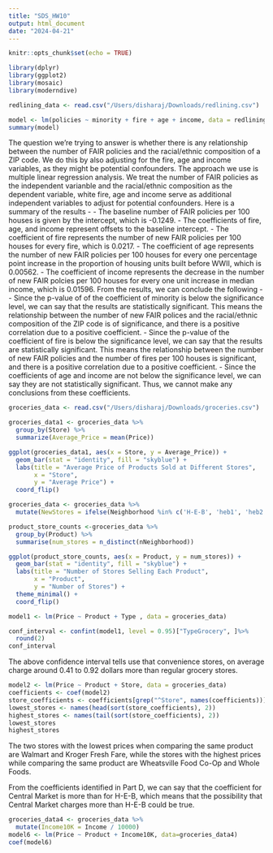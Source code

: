 ```yaml
---
title: "SDS_HW10"
output: html_document
date: "2024-04-21"
---
```


```r
knitr::opts_chunk$set(echo = TRUE)
```

```r
library(dplyr)
library(ggplot2)
library(mosaic)
library(moderndive) 
```

```r
redlining_data <- read.csv("/Users/disharaj/Downloads/redlining.csv")
```

```r
model <- lm(policies ~ minority + fire + age + income, data = redlining_data)
summary(model)
```

The question we're trying to answer is whether there is any relationship between the number of FAIR policies and the racial/ethnic composition of a ZIP code. We do this by also adjusting for the fire, age and income variables, as they might be potential confounders. The approach we use is multiple linear regression analysis. We treat the number of FAIR policies as the independent varianble and the racial/ethnic composition as the dependent variable, white fire, age and income serve as additional independent variables to adjust for potential confounders.
Here is a summary of the results - 
- The baseline number of FAIR policies per 100 houses is given by the intercept, which is -0.1249.
- The coefficients of fire, age, and income represent offsets to the baseline intercept.
- The coefficient of fire represents the number of new FAIR policies per 100 houses for every fire, which is 0.0217.
- The coefficient of age represents the number of new FAIR policies per 100 houses for every one percentage point increase in the proportion of housing units built before WWII, which is 0.00562. 
- The coefficient of income represents the decrease in the number of new FAIR polcies per 100 houses for every one unit increase in median income, which is 0.01596.
From the results, we can conclude the following - 
- Since the p-value of of the coefficient of minority is below the significance level, we can say that the results are statistically significant. This means the relationship between the number of new FAIR polices and the racial/ethnic composition of the ZIP code is of significance, and there is a positive correlation due to a positive coefficient. 
- Since the p-value of the coefficient of fire is below the significance level, we can say that the results are statistically significant. This means the relationship between the number of new FAIR policies and the number of fires per 100 houses is significant, and there is a positive correlation due to a positive coefficient. 
- Since the coefficients of age and income are not below the significance level, we can say they are not statistically significant. Thus, we cannot make any conclusions from these coefficients. 

```r
groceries_data <- read.csv("/Users/disharaj/Downloads/groceries.csv")
```

```r
groceries_data1 <- groceries_data %>%
  group_by(Store) %>%
  summarize(Average_Price = mean(Price))
```

```r
ggplot(groceries_data1, aes(x = Store, y = Average_Price)) +
  geom_bar(stat = "identity", fill = "skyblue") +
  labs(title = "Average Price of Products Sold at Different Stores",
       x = "Store",
       y = "Average Price") +
  coord_flip()
```


```r
groceries_data <- groceries_data %>%
  mutate(NewStores = ifelse(Neighborhood %in% c('H-E-B', 'heb1', 'heb2'), Stores, NA))
```

```r
product_store_counts <-groceries_data %>%
  group_by(Product) %>%
  summarise(num_stores = n_distinct(nNeighborhood))
```

```r
ggplot(product_store_counts, aes(x = Product, y = num_stores)) +
  geom_bar(stat = "identity", fill = "skyblue") +
  labs(title = "Number of Stores Selling Each Product",
       x = "Product",
       y = "Number of Stores") +
  theme_minimal() +
  coord_flip()
```

```r
model1 <- lm(Price ~ Product + Type , data = groceries_data)
```

```r
conf_interval <- confint(model1, level = 0.95)["TypeGrocery", ]%>%
  round(2)
conf_interval
```

The above confidence interval tells use that convenience stores, on average charge around 0.41 to 0.92 dollars more than regular grocery stores.

```r
model2 <- lm(Price ~ Product + Store, data = groceries_data)
coefficients <- coef(model2)
store_coefficients <- coefficients[grep("^Store", names(coefficients))]
lowest_stores <- names(head(sort(store_coefficients), 2))
highest_stores <- names(tail(sort(store_coefficients), 2))
lowest_stores
highest_stores
```
The two stores with the lowest prices when comparing the same product are Walmart and Kroger Fresh Fare, while the stores with the highest prices while comparing the same product are Wheatsville Food Co-Op and Whole Foods.

From the coefficients identified in Part D, we can say that the coefficient for Central Market is more than for H-E-B, which means that the possibility that Central Market charges more than H-E-B could be true.



```r
groceries_data4 <- groceries_data %>% 
  mutate(Income10K = Income / 10000)
model6 <- lm(Price ~ Product + Income10K, data=groceries_data4)
coef(model6)
```

